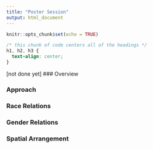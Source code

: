 ```yaml
---
title: "Poster Session"
output: html_document
---
```


```r
knitr::opts_chunk$set(echo = TRUE)

```

```css
/* this chunk of code centers all of the headings */
h1, h2, h3 {
  text-align: center;
}
```

[not done yet]
### Overview

### Approach

### Race Relations

### Gender Relations

### Spatial Arrangement
